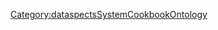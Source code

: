 <div class="pwd" style="background-color:lightgreen;">{{{1}}}</div><noinclude>[[Category:dataspectsSystemCookbookOntology]]</noinclude>